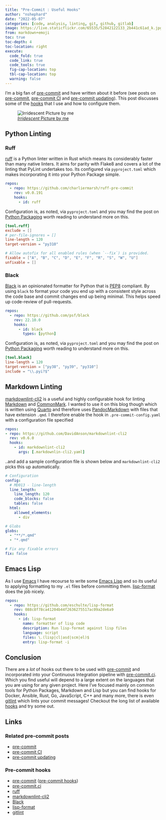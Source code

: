 ```yaml
---
title: "Pre-Commit : Useful Hooks"
author: "nshephard"
date: "2022-05-07"
categories: [code, analysis, linting, git, github, gitlab]
image: https://live.staticflickr.com/65535/52842122133_2b441c61ad_k.jpg
from: markdown+emoji
toc: true
toc-depth: 4
toc-location: right
execute:
  code_fold: true
  code_link: true
  code_tools: true
  fig-cap-location: top
  tbl-cap-location: top
  warning: false
---
```



I'm a big fan of [pre-commit](https://pre-commit.com) and have written about it before (see posts on
[pre-commit](https://ns-rse.github.io/posts/pre-commit/), [pre-commit CI](https://ns-rse.github.io/posts/pre-commit-ci/)
and [pre-commit updating](https://ns-rse.github.io/posts/pre-commit-updating/)). This post discusses some of the
[hooks](https://pre-commit.com/hooks) that I use and how to configure them.

![[_Irridescent_ Picture by me](https://www.flickr.com/photos/slackline/52842122133/in/datetaken/)](https://live.staticflickr.com/65535/52842122133_2b441c61ad_k.jpg)

## Python Linting

### Ruff

[ruff](https://github.com/charliermarsh/ruff) is a Python linter written in Rust which means its considerably faster
than many native linters. It aims for parity with Flake8 and covers a lot of the linting that PyLint undertakes too. Its
configured via `pyproject.toml` which makes incorporating it into your Python Package simple.


```.yaml
repos:
  - repo: https://github.com/charliermarsh/ruff-pre-commit
    rev: v0.0.191
    hooks:
      - id: ruff
```

Configuration is, as noted, via `pyproject.toml` and you may find the post on [Python
Packaging](https://ns-rse.github.io/posts/python-packaging/) worth reading to understand more on this.

```.toml
[tool.ruff]
exclude = []
# per-file-ignores = []
line-length = 120
target-version = "py310"

# Allow autofix for all enabled rules (when `--fix`) is provided.
fixable = ["A", "B", "C", "D", "E", "F", "R", "S", "W", "U"]
unfixable = []
```


### Black

[Black](https://black.readthedocs.io/en/stable/index.html) is an opinionated formatter for Python that is
[PEP8](https://pep8.org/) compliant. By using `black` to format your code you end up with a consistent style across the
code base and commit changes end up being minimal. This helps speed up code-review of pull-requests.

```.yaml
repos:
  - repo: https://github.com/psf/black
    rev: 22.10.0
    hooks:
      - id: black
        types: [python]
```

Configuration is, as noted, via `pyproject.toml` and you may find the post on [Python
Packaging](https://ns-rse.github.io/posts/pre-commit-updating/) worth reading to understand more on this.

```.toml
[tool.black]
line-length = 120
target-version = ["py38", "py39", "py310"]
include = "\\.pyi?$"
```

## Markdown Linting

[markdownlint-cli2](https://github.com/DavidAnson/markdownlint-cli2) is a useful and highly configurable hook for
linting [Markdown](https://www.markdownguide.org) and [CommonMark](https://commonmark.org/). I wanted to use it on this
blog though which is written using [Quarto](https://quarto.org/docs/authoring/markdown-basics.html) and therefore uses
[PandocMarkdown](https://pandoc.org/MANUAL.html#pandocs-markdown) with files that have extension `.qmd`. I therefore
enable the hook in `.pre-commit-config.yaml` with a configuration file specified

```yaml
repos:
- repo: https://github.com/DavidAnson/markdownlint-cli2
  rev: v0.6.0
  hooks:
    - id: markdownlint-cli2
      args: [.markdownlin-cli2.yaml]
```

..and add a sample configuration file is shown below and `markdownlint-cli2` picks this up automatically.

```yaml
# Configuration
config:
  # MD013 - line-length
  line_length:
    line_length: 120
    code_blocks: false
    tables: false
  html:
    allowed_elements:
      - div

# Globs
globs:
  - "**/*.qmd"
  - "*.qmd"

# Fix any fixable errors
fix: false
```

## Emacs Lisp

As I use [Emacs]() I have recourse to write some [Emacs Lisp]() and so its useful to applying formatting to my `.el`
files before committing them. [lisp-format](https://github.com/eschulte/lisp-format) does the job nicely.

```.yaml
repos:
  - repo: https://github.com/eschulte/lisp-format
    rev: 088c8f78ca41204b44f2636275517ac09a2de6a9
    hooks:
      - id: lisp-format
        name: formatter of lisp code
        description: Run lisp-format against lisp files
        language: script
        files: \.(lisp|cl|asd|scm|el)$
        entry: lisp-format -i
```

## Conclusion

There are a *lot* of hooks out there to be used with [pre-commit](https://pre-commit.com) and incorporated into your
Continuous Integration pipeline with [pre-commit.ci](https://pre-commit.ci). Which you find useful will depend to a
large extent on the languages that you are using for any given project. Here I've focused mainly on common tools for
Python Packages, Markdown and Lisp but you can find hooks for Docker, Ansible, Rust, Go, JavaScript, C++ and many
more, there is even [gitlint](https://github.com/jorisroovers/gitlint) which lints your commit messages! Checkout the long list of available [hooks](https://pre-commit.com/hooks) and try some out.

## Links

### Related pre-commit posts

* [pre-commit](https://ns-rse.github.io/posts/pre-commit/)
* [pre-commit CI](https://ns-rse.github.io/posts/pre-commit-ci/)
* [pre-commit updating](https://ns-rse.github.io/posts/pre-commit-updating/)

### Pre-commit hooks

* [pre-commit](https://pre-commit.com) ([pre-commit hooks](https://pre-commit.com/hooks))
* [pre-commit.ci](https://pre-commit.ci)
* [ruff](https://github.com/charliermarsh/ruff)
* [markdownlint-cli2](https://github.com/DavidAnson/markdownlint-cli2)
* [Black](https://black.readthedocs.io/en/stable/index.html)
* [lisp-format](https://github.com/eschulte/lisp-format)
* [gitlint](https://github.com/jorisroovers/gitlint)
